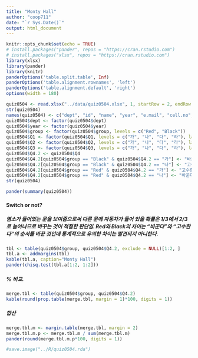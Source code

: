 ```yaml
---
title: "Monty Hall"
author: "coop711"
date: "`r Sys.Date()`"
output: html_document
---
```


```r
knitr::opts_chunk$set(echo = TRUE)
# install.packages("pander", repos = "https://cran.rstudio.com")
# install.packages("xlsx", repos = "https://cran.rstudio.com")
library(xlsx)
library(pander)
library(knitr)
panderOptions('table.split.table', Inf)
panderOptions('table.alignment.rownames', 'left')
panderOptions('table.alignment.default', 'right')
options(width = 180)
```

```r
quiz0504 <- read.xlsx("../data/quiz0504.xlsx", 1, startRow = 2, endRow = 66, colIndex = c(3:7, 9:14), colClasses = c(rep("character", 11)), stringsAsFactors = FALSE)
str(quiz0504)
names(quiz0504) <- c("dept", "id", "name", "year", "e.mail", "cell.no", "Q1", "Q2", "Q3", "Q4", "group")
quiz0504$dept <- factor(quiz0504$dept)
quiz0504$year <- factor(quiz0504$year)
quiz0504$group <- factor(quiz0504$group, levels = c("Red", "Black"))
quiz0504$Q1 <- factor(quiz0504$Q1, levels = c("가", "나", "다", "라"), labels = c("지천태", "천지비", "풍뢰익", "산택손"))
quiz0504$Q2 <- factor(quiz0504$Q2, levels = c("가", "나", "다", "라"), labels = c("높을떄 높다", "낮을떄 낮다", "높을떄 낮다", "높아지면 낮아진다"))
quiz0504$Q3 <- factor(quiz0504$Q3, levels = c("가", "나", "다", "라"), labels = c("있다", "없다", "있는듯하다", "게층별로 차이"))
quiz0504$Q4.2 <- quiz0504$Q4
quiz0504$Q4.2[quiz0504$group == "Black" & quiz0504$Q4.2 == "가"] <- "바꾼다"
quiz0504$Q4.2[quiz0504$group == "Black" & quiz0504$Q4.2 == "나"] <- "고수한다"
quiz0504$Q4.2[quiz0504$group == "Red" & quiz0504$Q4.2 == "가"] <- "고수한다"
quiz0504$Q4.2[quiz0504$group == "Red" & quiz0504$Q4.2 == "나"] <- "바꾼다"
str(quiz0504)
```

```r
pander(summary(quiz0504))
```

<!--
### 퀴즈 응답 비교

#### 1993 ~ 2012 미국 소득증가 집단별 비교

##### 풍뢰익

```r
pander(addmargins(table(quiz0504$group, quiz0504$Q1, exclude = NULL), margin=1))
```

##### 풍뢰익(%)

```r
pander(round(prop.table(addmargins(table(quiz0504$group, quiz0504$Q1, exclude = NULL), margin=1), margin=1)[4,]*100, digits=1))
```

#### Marginal Tax Rates vs Top 1% Income Shares

##### Quite the opposite

```r
pander(addmargins(table(quiz0504$group, quiz0504$Q2, exclude = NULL), margin=1))
```

##### Quite the opposite (%)

```r
pander(round(prop.table(addmargins(table(quiz0504$group, quiz0504$Q2, exclude = NULL), margin=1), margin=1)[4,]*100, digits=1), caption="한계세율과 상위 1%  소득점유")
```

#### 소득10분위 가계 동향

##### 낙수효과?

```r
pander(addmargins(table(quiz0504$group, quiz0504$Q3, exclude = NULL), margin=1))
```

##### 낙수효과? (%)

```r
pander(round(prop.table(addmargins(table(quiz0504$group, quiz0504$Q3, exclude = NULL), margin = 1), margin = 1)[4,]*100, digits = 1), caption = "낙수효과?")
```

### Monty Hall 문제
-->

#### Switch or not?

##### 염소가 들어있는 문을 보여줌으로써 다른 문에 자동차가 들어 있을 확률은 1/3에서 2/3로 늘어나므로 바꾸는 것이 적절한 판단임. Red와 Black의 차이는 "바꾼다"와 "고수한다"의 순서를 바꾼 것인데 통계적으로 유의한 차이는 발견되지 아니한다.

<!--아니지만 Black 집단에서 나.에 배치한 선택을 "고수한다"에 많은 인원이 몰린점이 흥미롭다.-->  

```r
tbl <- table(quiz0504$group, quiz0504$Q4.2, exclude = NULL)[1:2, ]
tbl.a <- addmargins(tbl)
kable(tbl.a, caption="Monty Hall")
pander(chisq.test(tbl.a[1:2, 1:2]))
```

##### % 비교.  

```r
merge.tbl <- table(quiz0504$group, quiz0504$Q4.2)
kable(round(prop.table(merge.tbl, margin = 1)*100, digits = 1))
```

##### 합산

```r
merge.tbl.m <- margin.table(merge.tbl, margin = 2)
merge.tbl.m.p <- merge.tbl.m / sum(merge.tbl.m)
pander(round(merge.tbl.m.p*100, digits = 1))
```

```r
#save.image("../R/quiz0504.rda")
```